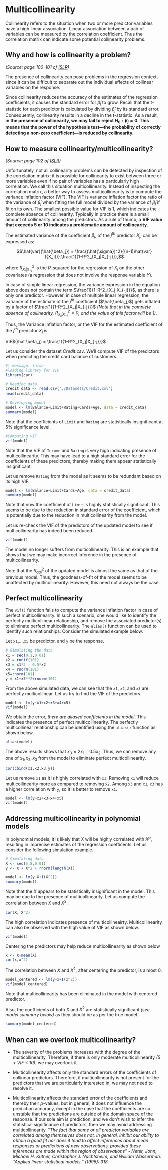 # Multicollinearity

Collinearity refers to the situation when two or more predictor variables have a high linear association. Linear association between a pair of variables can be measured by the correlation coefficient. Thus the correlation matrix can indicate some potential collinearity problems. 

## Why and how is collinearity a problem?
*(Source:  page 100-101 of [ISLR](https://drive.google.com/file/d/106d-rN7cXpyAkgrUqjcPONNCyO-rX7MQ/view))* 

The presence of collinearity can pose problems in the regression context, since it can be difficult to separate out the individual effects of collinear variables on the response. 

Since collinearity reduces the accuracy of the estimates of the regression coefficients, it causes the standard error for $\hat \beta_j$ to grow. Recall that the t-statistic for each predictor is calculated by dividing $\hat \beta_j$ by its standard error. Consequently, collinearity results in a decline in the $t$-statistic. As a result, **in the presence of collinearity, we may fail to reject $H_0: \beta_j = 0$. This means that the power of the hypothesis test—the probability of correctly detecting a non-zero coefficient—is reduced by collinearity.**

## How to measure collinearity/multicollinearity?
*(Source: page 102 of [ISLR](https://drive.google.com/file/d/106d-rN7cXpyAkgrUqjcPONNCyO-rX7MQ/view))* 

Unfortunately, not all collinearity problems can be detected by inspection of the correlation matrix: it is possible for collinearity to exist between three or more variables even if no pair of variables has a particularly high correlation. We call this situation multicollinearity. Instead of inspecting the correlation matrix, a better way to assess multicollinearity is to compute the variance inflation factor (VIF). The VIF is variance inflation factor the ratio of the variance of $\hat \beta_j$ when fitting the full model divided by the variance of $\hat \beta_j$ if fit on its own. The smallest possible value for VIF is 1, which indicates the complete absence of collinearity. Typically in practice there is a small amount of collinearity among the predictors. As a rule of thumb, a **VIF value that exceeds 5 or 10 indicates a problematic amount of collinearity.**

The estimated variance of the coefficient $\beta_j$, of the $j^{th}$ predictor $X_j$, can be expressed as:

$$\hat{var}(\hat{\beta_j}) = \frac{(\hat{\sigma})^2}{(n-1)\hat{var}({X_j})}.\frac{1}{1-R^2_{X_j|X_{-j}}},$$

where $R^2_{X_j|X_{-j}}$ is the $R$-squared for the regression of $X_j$ on the other covariates (a regression that does not involve the response variable $Y$).

In case of simple linear regression, the variance expression in the equation above does not contain the term $\frac{1}{1-R^2_{X_j|X_{-j}}}$, as there is only one predictor. However, in case of multiple linear regression, the variance of the estimate of the $j^{th}$ coefficient ($\hat{\beta_j}$) gets inflated by a factor of $\frac{1}{1-R^2_{X_j|X_{-j}}}$ *(Note that in the complete absence of collinearity, $R^2_{X_j|X_{-j}}=0$, and the value of this factor will be 1).*

Thus, the Variance inflation factor, or the VIF for the estimated coefficient of the $j^{th}$ predictor $X_j$ is:

VIF$(\hat \beta_j) = \frac{1}{1-R^2_{X_j|X_{-j}}}$

Let us consider the dataset *Credit.csv*. We'll compute VIF of the predictors when predicting the credit card balance of customers.

```r
#| message: false
#loading library for VIF
library(car)
```

```r
# Reading data
credit_data <- read.csv('./Datasets/Credit.csv')
head(credit_data)

# Developing model
model <- lm(Balance~Limit+Rating+Cards+Age, data = credit_data)
summary(model)
```

Note that the coefficients of `Limit` and `Rating` are statistically insignificant at 5\% significance level. 

```r
#Computing VIF
vif(model)
```

Note that the VIF of `Income` and `Rating` is very high indicating presence of multicollinearity. This may have lead to a high standard error for the coefficients of these predictors, thereby making them appear statistically insignificant.

Let us remove `Rating` from the model as it seems to be redundant based on its high VIF.

```r
model <- lm(Balance~Limit+Cards+Age, data = credit_data)
summary(model)
```

Note that now the coefficient of `Limit` is highly statistically significant. This seems to be due to the reduction in standard error of the coefficient, which is potentially due to the reduction in multicollinearity from the model.

Let us re-check the VIF of the predictors of the updated model to see if multicollinearity has indeed been reduced.

```r
vif(model)
```

The model no longer suffers from multicollinearity. This is an example that shows that we may make incorrect inference in the presence of multicollinearity.

Note that the $R^2_{adj}$ of the updated model is almost the same as that of the previous model. Thus, the goodness-of-fit of the model seems to be unaffected by multicollinearity. However, this need not always be the case.

## Perfect multicollinearity

The `vif()` function fails to compute the variance inflation factor in case of perfect multicollinearity. In such a scenario, one would like to identify the perfectly multicollinear relationship, and remove the associated predictor(s) to eliminate perfect multicollinearity. The `alias()` function can be used to identify such relationships. Consider the simulated example below.

Let `x1`,...,`x5` be predictor, and `y` be the response.

```r
# Simulating the data
x1 = seq(0,1,0.01)
x2 = runif(101)
x3 = x1*2 - 0.5*x2
x4 = rnorm(101)
x5=rnorm(101)
y = x1+x3**2+rnorm(101)
```

From the above simulated data, we can see that the `x1`, `x2`, and `x3` are perfectly multicollinear. Let us try to find the VIF of the predictors.

```r
model <- lm(y~x1+x2+x3+x4+x5)
vif(model)
```

We obtain the error, *there are aliased coefficients in the model*. This indicates the presence of perfect multicollinearity. The perfectly multicollinear relationship can be identified using the `alias()` function as shown below.

```r
alias(model)
```

The above results shows that $x_3 = 2x_1-0.5x_2$. Thus, we can remove any one of $x_1, x_2, x_3$ from the model to eliminate perfect multicollinearity.

```r
cor(cbind(x1,x2,x3,y))
```

Let us remove `x1` as it is highly correlated with `x3`. Removing `x1` will reduce multicollinearity more as compared to removing `x2`. Among `x3` and `x1`, `x3` has a higher correlation with `y`, so it is better to remove `x1`.

```r
model <- lm(y~x2+x3+x4+x5)
vif(model)
```

## Addressing multicollinearity in polynomial models

In polynomial models, it is likely that $X$ will be highly correlated with $X^p$, resulting in imprecise estimates of the regression coefficents. Let us consider the following simulation example. 

```r
# Simulating data
X <- seq(5,8,0.01)
y <- X + X^2 + rnorm(length(X))

model <- lm(y~X+I(X^2))
summary(model)
```

Note that the $X$ appears to be statistically insignificant in the model. This may be due to the presence of multicollinearity. Let us compute the correlation between $X$ and $X^2$.

```r
cor(X, X^2)
```

The high correlation indicates presence of multicollineairty. Multicollinearity can also be observed with the high value of VIF as shown below.

```r
vif(model)
```

Centering the predictors may help reduce multicollinearity as shown below

```r
x <- X-mean(X)
cor(x,x^2)
```

The correlation between $X$ and $X^2$, after centering the predictor, is almost 0.

```r
model_centered <- lm(y~x+I(x^2))
vif(model_centered)
```

Note that multicollinearity has been eliminated in the model with centered predictor.

Also, the coefficients of both $X$ and $X^2$ are statistically significant *(see model summary below)* as they should be as per the true model.

```r
summary(model_centered)
```



## When can we overlook multicollinearity?

- The severity of the problems increases with the degree of the multicollinearity. Therefore, if there is only moderate multicollinearity *(5 < VIF < 10)*, we may overlook it.

- Multicollinearity affects only the standard errors of the coefficients of collinear predictors. Therefore, if multicollinearity is not present for the predictors that we are particularly interested in, we may not need to resolve it. 

- Multicollinearity affects the standard error of the coefficients and thereby their $p$-values, but in general, it does not influence the prediction accuracy, except in the case that the coefficients are so unstable that the predictions are outside of the domain space of the response. If our sole aim is prediction, and we don’t wish to infer the statistical significance of predictors, then we may avoid addressing multicollinearity. "*The fact that some or all predictor variables are correlated among themselves does not, in general, inhibit our ability to obtain a good fit nor does it tend to affect inferences about mean responses or predictions of new observations, provided these inferences are made within the region of observations" - Neter, John, Michael H. Kutner, Christopher J. Nachtsheim, and William Wasserman. "Applied linear statistical models." (1996): 318.*